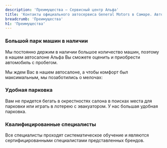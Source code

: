 ```yaml
---
description: 'Преимущества — Сервисный центр Альфа'
title: 'Контакты официального автосервиса General Motors в Самаре. Автоцентр Альфа'
breadcrumb: 'Преимущества'
h1: 'Преимущества'
---
```

<h3>Большой парк машин в наличии</h3>
<p>
	Мы постоянно держим в наличии большое количество машин, поэтому в нашем автосалоне Альфа Вы сможете оценить и приобрести автомобиль с пробегом.
</p>
<p>
	Мы ждем Вас в нашем автосалоне, а чтобы комфорт был максимальным, мы позаботились о мелочах:
</p>
<h3>Удобная парковка</h3>
<p>
	Вам не придется бегать в окрестностях салона в поисках места для парковки или играть в лотерею с эвакуатором. У нас большая удобная парковка.
</p>
<h3>Квалифицированные специалисты</h3>
<p>
	Все специалисты проходят систематическое обучение и являются сертифицированными специалистами представленных брендов.
</p>